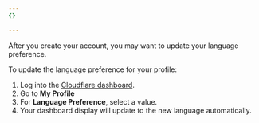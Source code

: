 ```yaml
---
{}

---
```


After you create your account, you may want to update your language preference.

To update the language preference for your profile:

1. Log into the [Cloudflare dashboard](https://dash.cloudflare.com).
2. Go to **My Profile**
3. For **Language Preference**, select a value.
4. Your dashboard display will update to the new language automatically.
